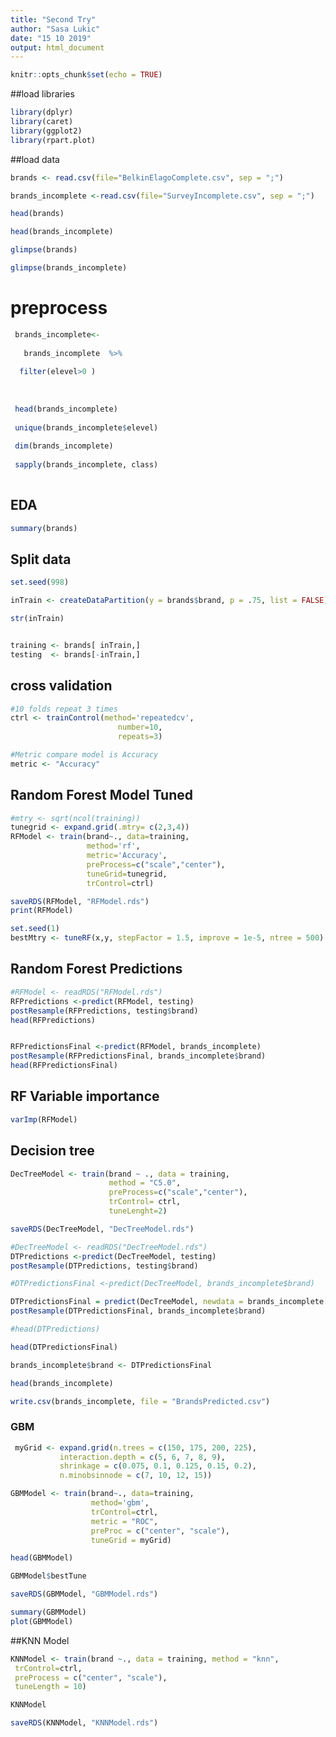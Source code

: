 ```yaml
---
title: "Second Try"
author: "Sasa Lukic"
date: "15 10 2019"
output: html_document
---
```


```r
knitr::opts_chunk$set(echo = TRUE)
```


##load libraries

```r
library(dplyr)
library(caret)
library(ggplot2)
library(rpart.plot)
```

##load data


```r

brands <- read.csv(file="BelkinElagoComplete.csv", sep = ";")

brands_incomplete <-read.csv(file="SurveyIncomplete.csv", sep = ";")

head(brands)

head(brands_incomplete)

glimpse(brands)

glimpse(brands_incomplete)

```
# preprocess
```r

 brands_incomplete<- 
   
   brands_incomplete  %>% 
  
  filter(elevel>0 ) 
 
 
 
 head(brands_incomplete)
 
 unique(brands_incomplete$elevel)
 
 dim(brands_incomplete)
 
 sapply(brands_incomplete, class)
 
``` 
 
## EDA

```r

summary(brands)


```


##  Split data

```r

set.seed(998)

inTrain <- createDataPartition(y = brands$brand, p = .75, list = FALSE)

str(inTrain)


training <- brands[ inTrain,]
testing  <- brands[-inTrain,]

```

## cross validation

```r

#10 folds repeat 3 times
ctrl <- trainControl(method='repeatedcv', 
                        number=10, 
                        repeats=3)

#Metric compare model is Accuracy
metric <- "Accuracy"

```

## Random Forest Model Tuned

```r

#mtry <- sqrt(ncol(training))
tunegrid <- expand.grid(.mtry= c(2,3,4))
RFModel <- train(brand~., data=training, 
                 method='rf', 
                 metric='Accuracy', 
                 preProcess=c("scale","center"),
                 tuneGrid=tunegrid, 
                 trControl=ctrl)
```

```r
saveRDS(RFModel, "RFModel.rds")
print(RFModel)
```

```r

set.seed(1)
bestMtry <- tuneRF(x,y, stepFactor = 1.5, improve = 1e-5, ntree = 500)


```


## Random Forest Predictions


```r

#RFModel <- readRDS("RFModel.rds")
RFPredictions <-predict(RFModel, testing)
postResample(RFPredictions, testing$brand)
head(RFPredictions)


RFPredictionsFinal <-predict(RFModel, brands_incomplete)
postResample(RFPredictionsFinal, brands_incomplete$brand)
head(RFPredictionsFinal)


```

## RF Variable importance

```r

varImp(RFModel)

```

## Decision tree 

```r

DecTreeModel <- train(brand ~ ., data = training, 
                      method = "C5.0",
                      preProcess=c("scale","center"),
                      trControl= ctrl,
                      tuneLenght=2)

saveRDS(DecTreeModel, "DecTreeModel.rds")
```

```r

#DecTreeModel <- readRDS("DecTreeModel.rds")
DTPredictions <-predict(DecTreeModel, testing)
postResample(DTPredictions, testing$brand)

```

```r
#DTPredictionsFinal <-predict(DecTreeModel, brands_incomplete$brand)

DTPredictionsFinal = predict(DecTreeModel, newdata = brands_incomplete[-7], type ='raw')
postResample(DTPredictionsFinal, brands_incomplete$brand)

```

```r
#head(DTPredictions)

head(DTPredictionsFinal)

brands_incomplete$brand <- DTPredictionsFinal

head(brands_incomplete)

write.csv(brands_incomplete, file = "BrandsPredicted.csv")
```
### GBM
```r

 myGrid <- expand.grid(n.trees = c(150, 175, 200, 225),
           interaction.depth = c(5, 6, 7, 8, 9),
           shrinkage = c(0.075, 0.1, 0.125, 0.15, 0.2),
           n.minobsinnode = c(7, 10, 12, 15))                          

GBMModel <- train(brand~., data=training, 
                  method='gbm', 
                  trControl=ctrl,  
                  metric = "ROC",
                  preProc = c("center", "scale"),
                  tuneGrid = myGrid)
```

```r

head(GBMModel)

GBMModel$bestTune
```




```r

saveRDS(GBMModel, "GBMModel.rds")


```

```r

summary(GBMModel)
plot(GBMModel)
```

##KNN Model

```r
KNNModel <- train(brand ~., data = training, method = "knn",
 trControl=ctrl,
 preProcess = c("center", "scale"),
 tuneLength = 10)

KNNModel

saveRDS(KNNModel, "KNNModel.rds")
```










